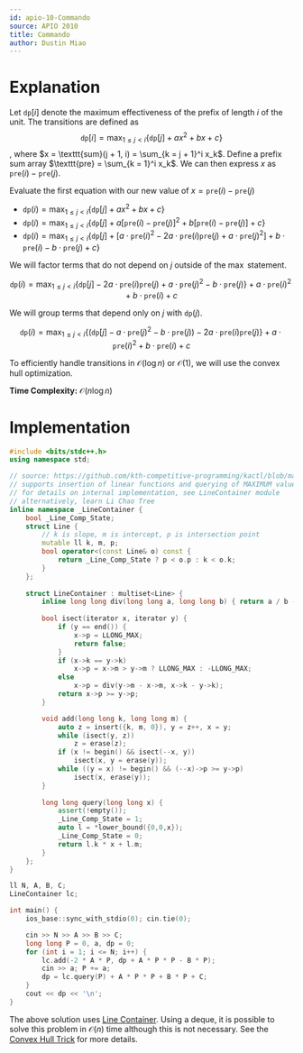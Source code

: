 ```yaml
---
id: apio-10-Commando
source: APIO 2010
title: Commando
author: Dustin Miao
---
```


# Explanation

Let $\texttt{dp}[i]$ denote the maximum effectiveness of the prefix of length $i$ of the unit. The transitions are defined as $$\texttt{dp}[i] = \max_{1 \leq j < i} \{\texttt{dp}[j] + ax^2+bx+c\}$$, where $x = \texttt{sum}(j + 1, i) = \sum_{k = j + 1}^i x_k$. Define a prefix sum array $\texttt{pre} = \sum_{k = 1}^i x_k$. We can then express $x$ as $\texttt{pre}(i) - \texttt{pre}(j)$. 

Evaluate the first equation with our new value of $x = \texttt{pre}(i) - \texttt{pre}(j)$
- $\texttt{dp}(i) = \max_{1 \leq j < i} \{\texttt{dp}[j] + ax^2+bx+c\}$
- $\texttt{dp}(i) = \max_{1 \leq j < i} \{\texttt{dp}[j] + a[\texttt{pre}(i) - \texttt{pre}(j)]^2+b[\texttt{pre}(i) - \texttt{pre}(j)]+c\}$
- $\texttt{dp}(i) = \max_{1 \leq j < i} \{\texttt{dp}[j] + [a\cdot\texttt{pre}(i)^2 - 2a\cdot\texttt{pre}(i)\texttt{pre}(j) + a\cdot\texttt{pre}(j)^2] + b\cdot\texttt{pre}(i)-b\cdot\texttt{pre}(j)+c\}$

We will factor terms that do not depend on $j$ outside of the $\max$ statement.

$$\texttt{dp}(i) = \max_{1 \leq j < i} \{\texttt{dp}[j] - 2a\cdot\texttt{pre}(i)\texttt{pre}(j) + a\cdot\texttt{pre}(j)^2 - b\cdot\texttt{pre}(j)\} + a\cdot\texttt{pre}(i)^2 + b\cdot\texttt{pre}(i) + c$$

We will group terms that depend only on $j$ with $\texttt{dp}(j)$.

$$\texttt{dp}(i) = \max_{1 \leq j < i} \{(\texttt{dp}[j] - a\cdot\texttt{pre}(j)^2 - b\cdot\texttt{pre}(j)) - 2a\cdot\texttt{pre}(i)\texttt{pre}(j)\} + a\cdot\texttt{pre}(i)^2 + b\cdot\texttt{pre}(i) + c$$

To efficiently handle transitions in $\mathcal{O}(\log n)$ or $\mathcal{O}(1)$, we will use the convex hull optimization.

**Time Complexity:** $\mathcal{O}(n \log n)$

# Implementation 

<LanguageSection>

<CPPSection>
  
```cpp
#include <bits/stdc++.h>
using namespace std;

// source: https://github.com/kth-competitive-programming/kactl/blob/main/content/data-structures/LineContainer.h
// supports insertion of linear functions and querying of MAXIMUM value of x for a given x
// for details on internal implementation, see LineContainer module
// alternatively, learn Li Chao Tree
inline namespace _LineContainer {
    bool _Line_Comp_State; 
    struct Line {
        // k is slope, m is intercept, p is intersection point
        mutable ll k, m, p;
        bool operator<(const Line& o) const {
            return _Line_Comp_State ? p < o.p : k < o.k;
        }
    };
    
    struct LineContainer : multiset<Line> {
        inline long long div(long long a, long long b) { return a / b - ((a ^ b) < 0 && a % b); }
        
        bool isect(iterator x, iterator y) {
            if (y == end()) { 
                x->p = LLONG_MAX; 
                return false; 
            }
            if (x->k == y->k) 
                x->p = x->m > y->m ? LLONG_MAX : -LLONG_MAX;
            else 
                x->p = div(y->m - x->m, x->k - y->k);
            return x->p >= y->p;
        }

        void add(long long k, long long m) {
            auto z = insert({k, m, 0}), y = z++, x = y;
            while (isect(y, z)) 
                z = erase(z);
            if (x != begin() && isect(--x, y)) 
                isect(x, y = erase(y));
            while ((y = x) != begin() && (--x)->p >= y->p)
                isect(x, erase(y));
        }
        
        long long query(long long x) {
            assert(!empty());
            _Line_Comp_State = 1; 
            auto l = *lower_bound({0,0,x}); 
            _Line_Comp_State = 0;
            return l.k * x + l.m;
        }
    };
}

ll N, A, B, C;
LineContainer lc;

int main() {
    ios_base::sync_with_stdio(0); cin.tie(0);

    cin >> N >> A >> B >> C;
    long long P = 0, a, dp = 0;
    for (int i = 1; i <= N; i++) {
        lc.add(-2 * A * P, dp + A * P * P - B * P);
        cin >> a; P += a;
        dp = lc.query(P) + A * P * P + B * P + C;
    }
    cout << dp << '\n';
}
```
</CPPSection>

</LanguageSection>

<Info title="Alternative Solution">

The above solution uses [Line Container](https://usaco.guide/adv/line-container?lang=cpp). Using a deque, it is possible to solve this problem in $\mathcal{O}(n)$ time although this is not necessary. See the [Convex Hull Trick](https://usaco.guide/plat/convex-hull-trick?lang=cpp) for more details. 

</Info>
